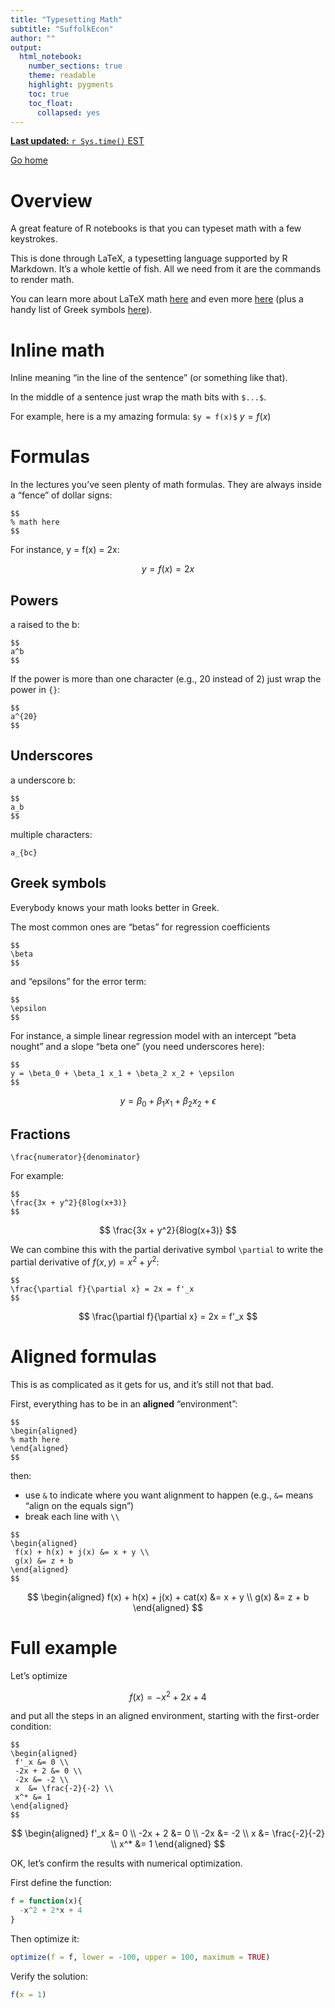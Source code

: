 ```yaml
---
title: "Typesetting Math"
subtitle: "SuffolkEcon"
author: ""
output: 
  html_notebook:
    number_sections: true
    theme: readable
    highlight: pygments
    toc: true
    toc_float: 
      collapsed: yes
---
```



<a href="https://lrdegeest.github.io/stats/code_checkpoints.nb.html" class="btn btn-warning">**Last updated:** `r Sys.time()` EST </a> 

<a href="https://suffolkecon.github.io/" class="btn btn-default">Go home</a>

# Overview

A great feature of R notebooks is that you can typeset math with a few keystrokes.

This is done through LaTeX, a typesetting language supported by R Markdown. It's a whole kettle of fish. All we need from it are the commands to render math. 

You can learn more about LaTeX math [here](https://bookdown.org/yihui/rmarkdown/markdown-syntax.html#math-expressions) and even more [here](https://www.overleaf.com/learn/latex/mathematical_expressions) (plus a handy list of Greek symbols [here](https://www.overleaf.com/learn/latex/List_of_Greek_letters_and_math_symbols)).

# Inline math

Inline meaning "in the line of the sentence" (or something like that).

In the middle of a sentence just wrap the math bits with `$...$`. 

For example, here is a my amazing formula: `$y = f(x)$` $y = f(x)$


# Formulas

In the lectures you've seen plenty of math formulas. They are always inside a "fence" of dollar signs:

```
$$
% math here
$$
```

For instance, y = f(x) = 2x:

$$
y = f(x) = 2x
$$


## Powers

a raised to the b:

```
$$
a^b
$$
```

If the power is more than one character (e.g., 20 instead of 2) just wrap the power in `{}`:

```
$$
a^{20}
$$
```

## Underscores

a underscore b:

```
$$
a_b
$$
```

multiple characters:

```
a_{bc}
```


## Greek symbols

Everybody knows your math looks better in Greek. 

The most common ones are "betas" for regression coefficients

```
$$
\beta
$$
```

and "epsilons" for the error term:

```
$$
\epsilon
$$
```

For instance, a simple linear regression model with an intercept "beta nought" and a slope "beta one" (you need underscores here):

```
$$
y = \beta_0 + \beta_1 x_1 + \beta_2 x_2 + \epsilon
$$
```


$$
y = \beta_0 + \beta_1 x_1 + \beta_2 x_2 + \epsilon
$$

## Fractions

```
\frac{numerator}{denominator}
```

For example:


```
$$
\frac{3x + y^2}{8log(x+3)}
$$
```

$$
\frac{3x + y^2}{8log(x+3)}
$$


We can combine this with the partial derivative symbol `\partial` to write the partial derivative of $f(x,y) = x^2 + y^2$:

```
$$
\frac{\partial f}{\partial x} = 2x = f'_x
$$
```

$$
\frac{\partial f}{\partial x} = 2x = f'_x
$$

# Aligned formulas

This is as complicated as it gets for us, and it's still not that bad.

First, everything has to be in an **aligned** "environment":

```
$$
\begin{aligned}
% math here
\end{aligned}
$$
```

then: 

* use `&` to indicate where you want alignment to happen (e.g., `&=` means "align on the equals sign")
* break each line with `\\`

```
$$
\begin{aligned}
 f(x) + h(x) + j(x) &= x + y \\
 g(x) &= z + b
\end{aligned}
$$
```

$$
\begin{aligned}
 f(x) + h(x) + j(x) + cat(x) &= x + y \\
 g(x) &= z + b
\end{aligned}
$$


# Full example

Let's optimize

$$
f(x) = -x^2 + 2x + 4
$$

and put all the steps in an aligned environment, starting with the first-order condition:


```
$$
\begin{aligned}
 f'_x &= 0 \\
 -2x + 2 &= 0 \\
 -2x &= -2 \\
 x  &= \frac{-2}{-2} \\
 x^* &= 1
\end{aligned}
$$
```


$$
\begin{aligned}
 f'_x &= 0 \\
 -2x + 2 &= 0 \\
 -2x &= -2 \\
 x  &= \frac{-2}{-2} \\
 x^* &= 1
\end{aligned}
$$



OK, let's confirm the results with numerical optimization.

First define the function:

```r
f = function(x){
  -x^2 + 2*x + 4
}
```

Then optimize it:

```r
optimize(f = f, lower = -100, upper = 100, maximum = TRUE)
```

Verify the solution:

```r
f(x = 1)
```









